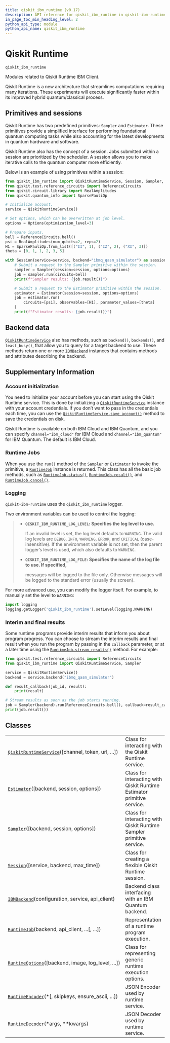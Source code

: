 ```yaml
---
title: qiskit_ibm_runtime (v0.17)
description: API reference for qiskit_ibm_runtime in qiskit-ibm-runtime v0.17
in_page_toc_min_heading_level: 2
python_api_type: module
python_api_name: qiskit_ibm_runtime
---
```


<span id="qiskit-runtime-qiskit-ibm-runtime" />

<span id="module-qiskit_ibm_runtime" />

# Qiskit Runtime

`qiskit_ibm_runtime`

Modules related to Qiskit Runtime IBM Client.

Qiskit Runtime is a new architecture that streamlines computations requiring many iterations. These experiments will execute significantly faster within its improved hybrid quantum/classical process.

## Primitives and sessions

Qiskit Runtime has two predefined primitives: `Sampler` and `Estimator`. These primitives provide a simplified interface for performing foundational quantum computing tasks while also accounting for the latest developments in quantum hardware and software.

Qiskit Runtime also has the concept of a session. Jobs submitted within a session are prioritized by the scheduler. A session allows you to make iterative calls to the quantum computer more efficiently.

Below is an example of using primitives within a session:

```python
from qiskit_ibm_runtime import QiskitRuntimeService, Session, Sampler, Estimator, Options
from qiskit.test.reference_circuits import ReferenceCircuits
from qiskit.circuit.library import RealAmplitudes
from qiskit.quantum_info import SparsePauliOp

# Initialize account.
service = QiskitRuntimeService()

# Set options, which can be overwritten at job level.
options = Options(optimization_level=3)

# Prepare inputs.
bell = ReferenceCircuits.bell()
psi = RealAmplitudes(num_qubits=2, reps=2)
H1 = SparsePauliOp.from_list([("II", 1), ("IZ", 2), ("XI", 3)])
theta = [0, 1, 1, 2, 3, 5]

with Session(service=service, backend="ibmq_qasm_simulator") as session:
    # Submit a request to the Sampler primitive within the session.
    sampler = Sampler(session=session, options=options)
    job = sampler.run(circuits=bell)
    print(f"Sampler results: {job.result()}")

    # Submit a request to the Estimator primitive within the session.
    estimator = Estimator(session=session, options=options)
    job = estimator.run(
        circuits=[psi], observables=[H1], parameter_values=[theta]
    )
    print(f"Estimator results: {job.result()}")
```

## Backend data

[`QiskitRuntimeService`](qiskit-runtime-service "qiskit_ibm_runtime.QiskitRuntimeService") also has methods, such as `backend()`, `backends()`, and `least_busy()`, that allow you to query for a target backend to use. These methods return one or more [`IBMBackend`](ibm-backend "qiskit_ibm_runtime.IBMBackend") instances that contains methods and attributes describing the backend.

## Supplementary Information

### Account initialization

You need to initialize your account before you can start using the Qiskit Runtime service. This is done by initializing a [`QiskitRuntimeService`](qiskit-runtime-service "qiskit_ibm_runtime.QiskitRuntimeService") instance with your account credentials. If you don’t want to pass in the credentials each time, you can use the [`QiskitRuntimeService.save_account()`](qiskit-runtime-service#save_account "qiskit_ibm_runtime.QiskitRuntimeService.save_account") method to save the credentials on disk.

Qiskit Runtime is available on both IBM Cloud and IBM Quantum, and you can specify `channel="ibm_cloud"` for IBM Cloud and `channel="ibm_quantum"` for IBM Quantum. The default is IBM Cloud.

### Runtime Jobs

When you use the `run()` method of the [`Sampler`](sampler "qiskit_ibm_runtime.Sampler") or [`Estimator`](estimator "qiskit_ibm_runtime.Estimator") to invoke the primitive, a [`RuntimeJob`](runtime-job "qiskit_ibm_runtime.RuntimeJob") instance is returned. This class has all the basic job methods, such as [`RuntimeJob.status()`](runtime-job#status "qiskit_ibm_runtime.RuntimeJob.status"), [`RuntimeJob.result()`](runtime-job#result "qiskit_ibm_runtime.RuntimeJob.result"), and [`RuntimeJob.cancel()`](runtime-job#cancel "qiskit_ibm_runtime.RuntimeJob.cancel").

### Logging

`qiskit-ibm-runtime` uses the `qiskit_ibm_runtime` logger.

Two environment variables can be used to control the logging:

> *   **`QISKIT_IBM_RUNTIME_LOG_LEVEL`: Specifies the log level to use.**
>
>     If an invalid level is set, the log level defaults to `WARNING`. The valid log levels are `DEBUG`, `INFO`, `WARNING`, `ERROR`, and `CRITICAL` (case-insensitive). If the environment variable is not set, then the parent logger’s level is used, which also defaults to `WARNING`.
>
> *   **`QISKIT_IBM_RUNTIME_LOG_FILE`: Specifies the name of the log file to use. If specified,**
>
>     messages will be logged to the file only. Otherwise messages will be logged to the standard error (usually the screen).

For more advanced use, you can modify the logger itself. For example, to manually set the level to `WARNING`:

```python
import logging
logging.getLogger('qiskit_ibm_runtime').setLevel(logging.WARNING)
```

### Interim and final results

Some runtime programs provide interim results that inform you about program progress. You can choose to stream the interim results and final result when you run the program by passing in the `callback` parameter, or at a later time using the [`RuntimeJob.stream_results()`](runtime-job#stream_results "qiskit_ibm_runtime.RuntimeJob.stream_results") method. For example:

```python
from qiskit.test.reference_circuits import ReferenceCircuits
from qiskit_ibm_runtime import QiskitRuntimeService, Sampler

service = QiskitRuntimeService()
backend = service.backend("ibmq_qasm_simulator")

def result_callback(job_id, result):
    print(result)

# Stream results as soon as the job starts running.
job = Sampler(backend).run(ReferenceCircuits.bell(), callback=result_callback)
print(job.result())
```

## Classes

|                                                                                                                         |                                                                        |
| ----------------------------------------------------------------------------------------------------------------------- | ---------------------------------------------------------------------- |
| [`QiskitRuntimeService`](qiskit-runtime-service "qiskit_ibm_runtime.QiskitRuntimeService")(\[channel, token, url, ...]) | Class for interacting with the Qiskit Runtime service.                 |
| [`Estimator`](estimator "qiskit_ibm_runtime.Estimator")(\[backend, session, options])                                   | Class for interacting with Qiskit Runtime Estimator primitive service. |
| [`Sampler`](sampler "qiskit_ibm_runtime.Sampler")(\[backend, session, options])                                         | Class for interacting with Qiskit Runtime Sampler primitive service.   |
| [`Session`](session "qiskit_ibm_runtime.Session")(\[service, backend, max\_time])                                       | Class for creating a flexible Qiskit Runtime session.                  |
| [`IBMBackend`](ibm-backend "qiskit_ibm_runtime.IBMBackend")(configuration, service, api\_client)                        | Backend class interfacing with an IBM Quantum backend.                 |
| [`RuntimeJob`](runtime-job "qiskit_ibm_runtime.RuntimeJob")(backend, api\_client, ...\[, ...])                          | Representation of a runtime program execution.                         |
| [`RuntimeOptions`](runtime-options "qiskit_ibm_runtime.RuntimeOptions")(\[backend, image, log\_level, ...])             | Class for representing generic runtime execution options.              |
| [`RuntimeEncoder`](runtime-encoder "qiskit_ibm_runtime.RuntimeEncoder")(\*\[, skipkeys, ensure\_ascii, ...])            | JSON Encoder used by runtime service.                                  |
| [`RuntimeDecoder`](runtime-decoder "qiskit_ibm_runtime.RuntimeDecoder")(\*args, \*\*kwargs)                             | JSON Decoder used by runtime service.                                  |

